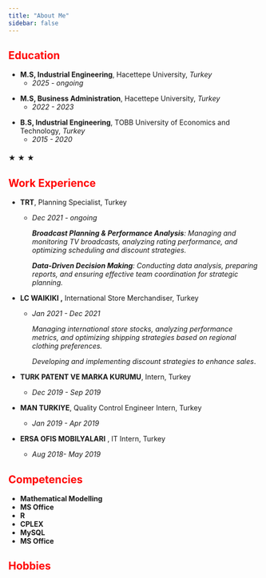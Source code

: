 ```yaml
---
title: "About Me"
sidebar: false 
---
```


## [Education]{style="color:red;"}

-   **M.S, Industrial Engineering**, Hacettepe University, *Turkey*
    -   *2025 - ongoing*

<!-- -->

-   **M.S, Business Administration**, Hacettepe University, *Turkey*
    -   *2022 - 2023*

<!-- -->

-   **B.S, Industrial Engineering**, TOBB University of Economics and Technology, *Turkey*
    -   *2015 - 2020*

<p align="center" style="color:red; font-size: 20px;">

★ ★ ★

</p>

## [Work Experience]{style="color:red;"}

-   **TRT**, Planning Specialist, Turkey

    -   *Dec 2021 - ongoing*

        ***Broadcast Planning & Performance Analysis**: Managing and monitoring TV broadcasts, analyzing rating performance, and optimizing scheduling and discount strategies.*

        ***Data-Driven Decision Making**: Conducting data analysis, preparing reports, and ensuring effective team coordination for strategic planning.*

-   **LC WAIKIKI ,** International Store Merchandiser, Turkey

    -   *Jan 2021 - Dec 2021*

        *Managing international store stocks, analyzing performance metrics, and optimizing shipping strategies based on regional clothing preferences.*

        *Developing and implementing discount strategies to enhance sales*.

-   **TURK PATENT VE MARKA KURUMU**, Intern, Turkey

    -   *Dec 2019 - Sep 2019*

-   **MAN TURKIYE**, Quality Control Engineer Intern, Turkey

    -   *Jan 2019 - Apr 2019*

-   **ERSA OFIS MOBILYALARI** , IT Intern, Turkey

    -   *Aug 2018- May 2019*\

## [Competencies]{style="color:red;"}

-   **Mathematical Modelling**
-   **MS Office**
-   **R**
-   **CPLEX**
-   **MySQL**
-   **MS Office**

## [Hobbies]{style="color:red;"}
